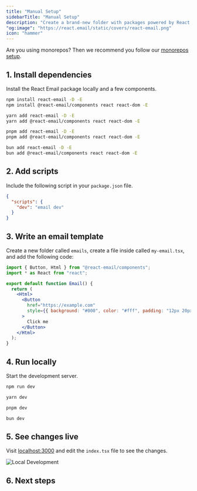 ```yaml
---
title: "Manual Setup"
sidebarTitle: "Manual Setup"
description: "Create a brand-new folder with packages powered by React Email."
"og:image": "https://react.email/static/covers/react-email.png"
icon: "hammer"
---
```



<Note>Are you using monorepos? Then we recommend you follow our [monorepos setup](/getting-started/monorepo-setup/choose-package-manager).</Note>

## 1. Install dependencies

Install the React Email package locally and a few components.

<CodeGroup>

```sh npm
npm install react-email -D -E
npm install @react-email/components react react-dom -E
```

```sh yarn
yarn add react-email -D -E
yarn add @react-email/components react react-dom -E
```

```sh pnpm
pnpm add react-email -D -E
pnpm add @react-email/components react react-dom -E
```

```sh bun
bun add react-email -D -E
bun add @react-email/components react react-dom -E
```

</CodeGroup>

## 2. Add scripts

Include the following script in your `package.json` file.

```json package.json
{
  "scripts": {
    "dev": "email dev"
  }
}
```

## 3. Write an email template

Create a new folder called `emails`, create a file inside called `my-email.tsx`, and add the following code:

```jsx emails/my-email.tsx
import { Button, Html } from "@react-email/components";
import * as React from "react";

export default function Email() {
  return (
    <Html>
      <Button
        href="https://example.com"
        style={{ background: "#000", color: "#fff", padding: "12px 20px" }}
      >
        Click me
      </Button>
    </Html>
  );
}
```

## 4. Run locally

Start the development server.

<CodeGroup>

```sh npm
npm run dev
```

```sh yarn
yarn dev
```

```sh pnpm
pnpm dev
```

```sh bun
bun dev
```

</CodeGroup>

## 5. See changes live

Visit [localhost:3000](http://localhost:3000) and edit the `index.tsx` file to see the changes.

<Frame>
  <img alt="Local Development" src="/images/local-dev.jpg" />
</Frame>

## 6. Next steps

<NextSteps/>
